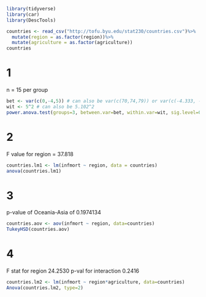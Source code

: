 ```r
library(tidyverse)
library(car)
library(DescTools)

countries <- read_csv("http://tofu.byu.edu/stat230/countries.csv")%>%
  mutate(region = as.factor(region))%>%
  mutate(agriculture = as.factor(agriculture))
countries
```

# 1
n = 15 per group
```r
bet <- var(c(0,-4,5)) # can also be var(c(70,74,79)) or var(c(-4.333, -0.333, 4.667))
wit <- 5^2 # can also be 5.102^2
power.anova.test(groups=3, between.var=bet, within.var=wit, sig.level=0.05, power=.99) 
```
# 2
F value for region = 37.818
```r
countries.lm1 <- lm(infmort ~ region, data = countries)
anova(countries.lm1)
```

# 3
p-value of Oceania-Asia of 0.1974134
```r
countries.aov <- aov(infmort ~ region, data=countries)
TukeyHSD(countries.aov)
```

# 4
F stat for region 24.2530
p-val for interaction 0.2416
```r
countries.lm2 <- lm(infmort ~ region*agriculture, data=countries)
Anova(countries.lm2, type=2)
```

